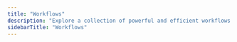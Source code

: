 ```yaml
---
title: "Workflows"
description: "Explore a collection of powerful and efficient workflows in the Utilities category to enhance your productivity and security."
sidebarTitle: "Workflows"
---
```



<CardGroup cols={2}>

  <WorkflowCard
    cardTitle="Enumerate TLD domain names"
    description="Find registered domains for a specific TLD"
    iframeUrl="https://editor.staging.trickest.io/preview?workflow_url=https://trickest-public-workflow.s3.eu-central-1.amazonaws.com/7e8d7971-b83a-4fc5-9835-d718bc8ab19c.json"
    href="/library/utilities/workflows/enumerate-tld-domain-names"
    id="7e8d7971-b83a-4fc5-9835-d718bc8ab19c"
    category="Utilities"
    complexity={3}
    publisher="zaric"
  />

  <WorkflowCard
    cardTitle="Safe Harbour"
    description="Security.txt collection of the most popular world-wide domains"
    iframeUrl="https://editor.staging.trickest.io/preview?workflow_url=https://trickest-public-workflow.s3.eu-central-1.amazonaws.com/c5acb11a-634f-4cce-9028-6065d18b06fa.json"
    href="/library/utilities/workflows/safe-harbour"
    id="c5acb11a-634f-4cce-9028-6065d18b06fa"
    category="Utilities"
    complexity={2}
    publisher="zaric"
  />

  <WorkflowCard
    cardTitle="Diff subdomain enumeration results"
    description="This workflow demonstrates how to compare the output of the current run with previous runs. Use this pattern as a guide and customize it for your own workflow. For more information, refer to the documentation."
    iframeUrl="https://editor.staging.trickest.io/preview?workflow_url=https://trickest-public-workflow.s3.eu-central-1.amazonaws.com/c4555252-31cb-47d0-8ac2-5ec46d470938.json"
    href="/library/utilities/workflows/diff-subdomain-enumeration-results"
    id="c4555252-31cb-47d0-8ac2-5ec46d470938"
    category="Utilities"
    complexity={1}
    publisher="trickest-mhmdiaa"
  />

  <WorkflowCard
    cardTitle="Github Recon & Scanner"
    description="Create your own recon & vulnerability scanner with Trickest and GitHub -  https://github.com/trickest/recon-and-vulnerability-scanner-template"
    iframeUrl="https://editor.staging.trickest.io/preview?workflow_url=https://trickest-public-workflow.s3.eu-central-1.amazonaws.com/b32743ac-754a-4c41-bf02-4a8b312994db.json"
    href="/library/utilities/workflows/github-recon-&-scanner"
    id="b32743ac-754a-4c41-bf02-4a8b312994db"
    category="Utilities"
    complexity={3}
    publisher="trickest-mhmdiaa"
  />

  <WorkflowCard
    cardTitle="GetDNS"
    description="Get DNS servers using Masscan and dnsvalidator."
    iframeUrl="https://editor.staging.trickest.io/preview?workflow_url=https://trickest-public-workflow.s3.eu-central-1.amazonaws.com/ad1e140a-26f4-4617-babf-38d59b2a4341.json"
    href="/library/utilities/workflows/getdns"
    id="ad1e140a-26f4-4617-babf-38d59b2a4341"
    category="Utilities"
    complexity={2}
    publisher="cyberwaifu"
  />

  <WorkflowCard
    cardTitle="Alexa's Top 1000 robots.txt"
    description="Get all the robots.txt files and directories from Alexa's Top 1000 websites."
    iframeUrl="https://editor.staging.trickest.io/preview?workflow_url=https://trickest-public-workflow.s3.eu-central-1.amazonaws.com/c2b5030b-a3c9-494f-ba44-4bc6b0796859.json"
    href="/library/utilities/workflows/alexa's-top-1000-robots.txt"
    id="c2b5030b-a3c9-494f-ba44-4bc6b0796859"
    category="Utilities"
    complexity={1}
    publisher="zaric"
  />

  <WorkflowCard
    cardTitle="CVEs"
    description="Almost every publicly available CVE PoC - https://github.com/trickest/cve"
    iframeUrl="https://editor.staging.trickest.io/preview?workflow_url=https://trickest-public-workflow.s3.eu-central-1.amazonaws.com/267aa85b-b278-4cdf-971d-321cfd49e316.json"
    href="/library/utilities/workflows/cves"
    id="267aa85b-b278-4cdf-971d-321cfd49e316"
    category="Utilities"
    complexity={3}
    publisher="trickest-mhmdiaa"
  />

  <WorkflowCard
    cardTitle="Resolvers"
    description="The most exhaustive list of reliable DNS resolvers - https://github.com/trickest/resolvers"
    iframeUrl="https://editor.staging.trickest.io/preview?workflow_url=https://trickest-public-workflow.s3.eu-central-1.amazonaws.com/a3d887fb-7515-49c4-b32d-806fb4c4af61.json"
    href="/library/utilities/workflows/resolvers"
    id="a3d887fb-7515-49c4-b32d-806fb4c4af61"
    category="Utilities"
    complexity={3}
    publisher="trickest-mhmdiaa"
  />

  <WorkflowCard
    cardTitle="Historical workflow data"
    description="Example workflow to show how to access the historical data of a Trickest workflow"
    iframeUrl="https://editor.staging.trickest.io/preview?workflow_url=https://trickest-public-workflow.s3.eu-central-1.amazonaws.com/88af1829-1924-4be2-a659-0cad6c49a6fe.json"
    href="/library/utilities/workflows/historical-workflow-data"
    id="88af1829-1924-4be2-a659-0cad6c49a6fe"
    category="Utilities"
    complexity={2}
    publisher="trickest-mhmdiaa"
  />

  <WorkflowCard
    cardTitle="Port-scan and send results to slack"
    description="Use masscan to do a portscan on a list of IP addresses and receive the results via a slack webhook"
    iframeUrl="https://editor.staging.trickest.io/preview?workflow_url=https://trickest-public-workflow.s3.eu-central-1.amazonaws.com/36849bc0-107d-40c6-9bf1-39fcd61e6fb6.json"
    href="/library/utilities/workflows/port-scan-and-send-results-to-slack"
    id="36849bc0-107d-40c6-9bf1-39fcd61e6fb6"
    category="Utilities"
    complexity={2}
    publisher="trickest-mhmdiaa"
  />

</CardGroup>